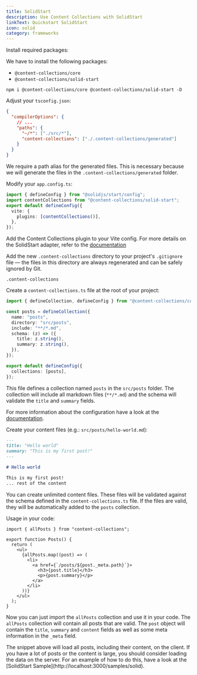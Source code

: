 ```yaml
---
title: SolidStart
description: Use Content Collections with SolidStart
linkText: Quickstart SolidStart
icon: solid
category: frameworks
---
```


<div className="steps">
<div className="step">

Install required packages:

We have to install the following packages:

- `@content-collections/core`
- `@content-collections/solid-start`

```package-install
npm i @content-collections/core @content-collections/solid-start -D
```

</div>
<div className="step">

Adjust your `tsconfig.json`:

```json
{
  "compilerOptions": {
    // ...
    "paths": {
      "~/*": ["./src/*"],
      "content-collections": ["./.content-collections/generated"]
    }
  }
}
```

We require a path alias for the generated files.
This is necessary because we will generate the files in the `.content-collections/generated` folder.

</div>
<div className="step">

Modify your `app.config.ts`:

```ts
import { defineConfig } from "@solidjs/start/config";
import contentCollections from "@content-collections/solid-start";
export default defineConfig({
  vite: {
    plugins: [contentCollections()],
  },
});
```

Add the Content Collections plugin to your Vite config.
For more details on the SolidStart adapter, refer to the [documentation](/docs/adapter/solid-start)

</div>
<div className="step">

Add the new `.content-collections` directory to your project's `.gitignore` file — the files in this directory are always regenerated and can be safely ignored by Git.

```
.content-collections
```

</div>
<div className="step">

Create a `content-collections.ts` file at the root of your project:

```ts
import { defineCollection, defineConfig } from "@content-collections/core";

const posts = defineCollection({
  name: "posts",
  directory: "src/posts",
  include: "**/*.md",
  schema: (z) => ({
    title: z.string(),
    summary: z.string(),
  }),
});

export default defineConfig({
  collections: [posts],
});
```

This file defines a collection named `posts` in the `src/posts` folder.
The collection will include all markdown files (`**/*.md`) and the schema will validate the `title` and `summary` fields.

For more information about the configuration have a look at the [documentation](/docs/configuration).

</div>
<div className="step">

Create your content files (e.g.: `src/posts/hello-world.md`):

```md
---
title: "Hello world"
summary: "This is my first post!"
---

# Hello world

This is my first post!
... rest of the content
```

You can create unlimited content files.
These files will be validated against the schema defined in the `content-collections.ts` file.
If the files are valid, they will be automatically added to the `posts` collection.

</div>
<div className="step">

Usage in your code:

```tsx
import { allPosts } from "content-collections";

export function Posts() {
  return (
    <ul>
      {allPosts.map((post) => (
        <li>
          <a href={`/posts/${post._meta.path}`}>
            <h3>{post.title}</h3>
            <p>{post.summary}</p>
          </a>
        </li>
      ))}
    </ul>
  );
}
```

Now you can just import the `allPosts` collection and use it in your code.
The `allPosts` collection will contain all posts that are valid.
The `post` object will contain the `title`, `summary` and `content` fields as well as some meta information in the `_meta` field.

<Callout type="warn">
The snippet above will load all posts, including their content, on the client.
If you have a lot of posts or the content is large, you should consider loading the data on the server.
For an example of how to do this, have a look at the [SolidStart Sample](http://localhost:3000/samples/solid).
</Callout>

</div>
</div>
